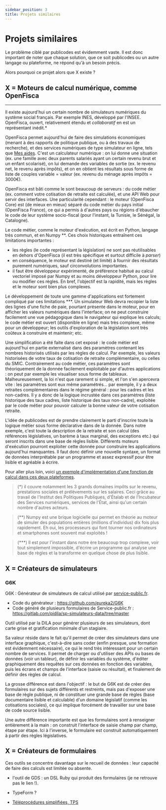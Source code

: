 ```yaml
---
sidebar_position: 3
title: Projets similaires
---
```


# Projets similaires

Le problème ciblé par publicodes est évidemment vaste. Il est donc important de noter que chaque solution, que ce soit publicodes ou un autre langage ou plateforme, ne répond qu'à un besoin précis. 

Alors pourquoi ce projet alors que X existe ?

## X = Moteurs de calcul numérique, comme OpenFisca
---------------------

Il existe aujourd'hui un certain nombre de simulateurs numériques du système social français. Par exemple INES, développé par l'INSEE. OpenFisca, ouvert, relativement étendu et _collaboratif_ en est un représentant inédit.*

OpenFisca permet aujourd'hui de faire des simulations économiques (menant à des rapports de politique publique, ou à des travaux de recherche), et des services numériques de type simulateur en ligne, tels que [Mes aides](https://mes-aides.1jeune1solution.beta.gouv.fr). C'est un calculateur numérique : on lui donne une situation (ex. une famille avec deux parents salariés ayant un certain revenu brut et un enfant scolarisé), on lui demande des variables de sortie (ex. le revenu net, le revenu après impôts), et on en obtient les résultats sous forme de liste de couples variable = valeur (ex. revenu du ménage après impôts = 3000€).

OpenFisca est bâti comme le sont beaucoup de serveurs : du code métier (ex. comment votre cotisation de retraite est calculée), et une API Web pour servir des interfaces. Une particularité cependant : le moteur (OpenFisca Core) est (de mieux en mieux) séparé du code métier du pays initial (OpenFisca France), ce qui a permis à d'autres pays ou régions d'ébaucher le code de leur système socio-fiscal (pour l'instant, la Tunisie, le Sénégal, la Catalogne).

Le code métier, comme le moteur d'exécution, est écrit en Python, langage très commun, et en Numpy **. Ces choix historiques entraînent ces limitations importantes :

- les règles (le code représentant la législation) ne sont pas réutilisables en dehors d'OpenFisca (il est très spécifique et surtout difficile à _parser_)
- en conséquence, le moteur est destiné (et limité) à fournir des résultats purement numériques, sauf circonvolutions importantes.
- il faut être développeur expérimenté, de préférence habitué au calcul vectoriel imposé par Numpy et au moins développeur Python, pour lire ou modifier ces règles. En bref, l'objectif est la rapidité, mais les règles et le moteur sont bien plus complexes. 

Le développement de toute une gamme d'applications est fortement compliqué par ces limitations ***. Un simulateur Web devra recopier la liste des lignes d'une fiche de paie, pourtant présente dans le moteur, pour en afficher les valeurs numériques dans l'interface; on ne peut construire facilement une vue pédagogique dans le navigateur qui explique les calculs; le code métier est ouvert (disponible en ligne) mais très complexe, même pour un développeur; les outils d'exploration de la législation sont très coûteux à construire et maintenir; etc.

Une simplification a été faite dans cet exposé : le code métier est aujourd'hui en partie externalisé dans des paramètres contenant les nombres historisés utilisés par les règles de calcul. Par exemple, les valeurs historisées de votre taux de cotisation de retraite complémentaire, ou celles du SMIC. Contrairement au code métier, ces paramètres sont théoriquement de la donnée facilement exploitable par d'autres applications : on peut par exemple les visualiser sous forme de tableaux. Malheureusement, la loi n'est que rarement si simple, et l'on s'en apercevra vite : les paramètres sont eux même paramétrés... par exemple, il y a deux retraites complémentaires dans le régime général : pour les cadres et les non-cadres. Il y a donc de la logique incrustée dans ces paramètres (liste historique des taux cadres, liste historique des taux non-cadre), exploitée par le code métier pour pouvoir calculer la bonne valeur de votre cotisation retraite.

L'idée de publicodes est de prendre clairement le parti d'inscrire toute la logique métier sous forme déclarative dans de la donnée. Dans notre exemple, c'est toute la description de la retraite et son calcul (des références législatives, un barème à taux marginal, des exceptions etc.) qui seront inscrits dans une base de règles lisible. Différents moteurs d'exécution pourront exploiter cette donnée pour construire les applications aujourd'hui manquantes. Il faut donc définir une nouvelle syntaxe, un format de données interprétable par un programme et assez expressif pour être lisible et agréable à écrire.

Pour aller plus loin, voici [un exemple d'implémentation d'une fonction de calcul dans ces deux plateformes](/docs/pourquoi-publicodes/coder-un-barème).

> (*) il couvre notamment les 3 grands domaines impôts sur le revenu, prestations sociales et prélèvements sur les salaires. Ceci grâce au travail de l'Institut des Politiques Publiques, d'Étalab et de l'Incubateur des Services numériques, services de l'État, ainsi qu'un certain nombre d'autres acteurs.

> (**) Numpy est une brique logicielle qui permet en théorie au moteur de simuler des populations entières (millions d'individus) dix fois plus rapidement. Eh oui, les processeurs qui font tourner nos ordinateurs et smartphones sont souvent mal exploités !

> (***) Il est pour l'instant dans notre ère beaucoup trop complexe, voir tout simplement impossible, d'écrire un programme qui analyse une base de règles et la transforme en quelque chose de plus lisible.


X = Créateurs de simulateurs
-------------------------------

### G6K

G6K : Générateur de simulateurs de calcul utilisé par [service-public.fr](http://service-public.fr/).

- Code du générateur : https://github.com/eureka2/G6K
- Code généré de plusieurs formulaires de Service-public.fr : https://gitlab.com/pidila/sp-simulateurs-data/tree/master

Outil utilisé par la DILA pour générer plusieurs de ses simulateurs, dont carte grise et gratification minimale d'un stagiaire.

Sa valeur réside dans le fait qu'il permet de créer des simulateurs dans une interface graphique, c'est-à-dire sans coder (enfin presque, une formation est évidemment nécessaire), ce qui le rend très intéressant pour un certain nombre de services. Il permet de charger ou d'utiliser des APIs ou bases de données (voir un tableur), de définir les variables du système, d'éditer graphiquement des requêtes sur ces données en fonction des variables, puis les écrans et champs de l'interface (saisie ou résultat), et finalement de définir des règles de calcul.

La grosse différence est dans l'objectif : le but de G6K est de créer des formulaires sur des sujets différents et restreints, mais pas d'exposer une base de règle publique, ni de constituer une grande base de règles (base documentaire lisible et calculable) d'un domaine législatif (comme les cotisations sociales), ce qui implique forcément de travailler sur une base de code source lisible.

Une autre différence importante est que les formulaires sont à renseigner entièrement à la main : on construit l'interface de saisie champ par champ, étape par étape. Ici à l'inverse, le formulaire est construit automatiquement à partir des règles législatives.


X = Créateurs de formulaires
-------------------------------

Ces outils se concentre davantage sur le recueil de données : leur capacité de faire des calculs est limitée ou absente.  

- l'outil de GDS : un DSL Ruby qui produit des formulaires (je ne retrouve pas le lien !).

- TypeForm ?

- [Téléprocédures simplifiées, TPS](https://tps.apientreprise.fr/)
